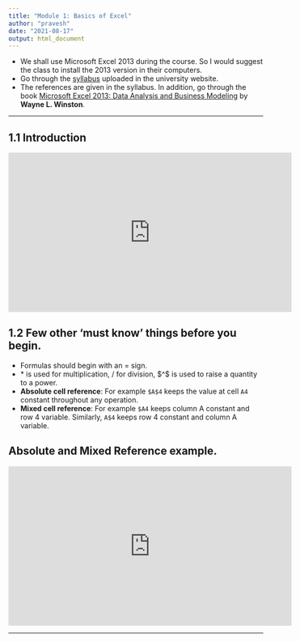 ```yaml
---
title: "Module 1: Basics of Excel"
author: "pravesh"
date: "2021-08-17"
output: html_document
---
```


- We shall use Microsoft Excel 2013 during the course. So I would suggest the class to install the 2013 version in their computers.
- Go through the [syllabus](http://presiuniv.ac.in/web/cbcs/Economics-CBCS-PU-2018.pdf) uploaded in the university website.
- The references are given in the syllabus. In addition, go through the book [Microsoft Excel 2013: Data Analysis and Business Modeling](https://books.google.co.in/books?id=NLxCAwAAQBAJ&printsec=frontcover&source=gbs_ge_summary_r&cad=0#v=onepage&q&f=false) by **Wayne L. Winston**.

---

## 1.1 Introduction
<iframe width="560" height="315" src="https://www.youtube.com/embed/weGDsEFRnrQ" frameborder="0" allow="accelerometer; autoplay; clipboard-write; encrypted-media; gyroscope; picture-in-picture" allowfullscreen></iframe>

## 1.2 Few other 'must know' things before you begin.
- Formulas should begin with an $=$ sign.
- $*$ is used for multiplication, $/$ for division, $^$ is used to raise a quantity to a power.
- **Absolute cell reference**: For example `$A$4` keeps the value at cell `A4` constant throughout any operation.
- **Mixed cell reference**: For example `$A4` keeps column A constant and row 4 variable. Similarly, `A$4` keeps row 4 constant and column A variable.

## Absolute and Mixed Reference example.
<iframe width="560" height="315" src="https://www.youtube.com/embed/c-SZzoOTPYo" frameborder="0" allow="accelerometer; autoplay; clipboard-write; encrypted-media; gyroscope; picture-in-picture" allowfullscreen></iframe>

---

